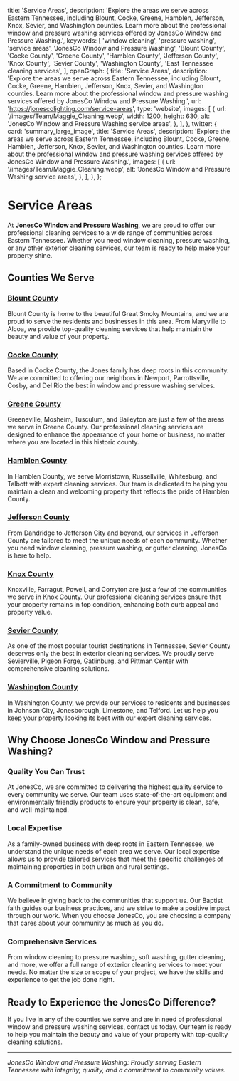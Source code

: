   title: 'Service Areas',
  description:
    'Explore the areas we serve across Eastern Tennessee, including Blount, Cocke, Greene, Hamblen, Jefferson, Knox, Sevier, and Washington counties. Learn more about the professional window and pressure washing services offered by JonesCo Window and Pressure Washing.',
  keywords: [
    'window cleaning',
    'pressure washing',
    'service areas',
    'JonesCo Window and Pressure Washing',
    'Blount County',
    'Cocke County',
    'Greene County',
    'Hamblen County',
    'Jefferson County',
    'Knox County',
    'Sevier County',
    'Washington County',
    'East Tennessee cleaning services',
  ],
  openGraph: {
    title: 'Service Areas',
    description:
      'Explore the areas we serve across Eastern Tennessee, including Blount, Cocke, Greene, Hamblen, Jefferson, Knox, Sevier, and Washington counties. Learn more about the professional window and pressure washing services offered by JonesCo Window and Pressure Washing.',
    url: 'https://jonescolighting.com/service-areas',
    type: 'website',
    images: [
      {
        url: '/images/Team/Maggie_Cleaning.webp',
        width: 1200,
        height: 630,
        alt: 'JonesCo Window and Pressure Washing service areas',
      },
    ],
  },
  twitter: {
    card: 'summary_large_image',
    title: 'Service Areas',
    description:
      'Explore the areas we serve across Eastern Tennessee, including Blount, Cocke, Greene, Hamblen, Jefferson, Knox, Sevier, and Washington counties. Learn more about the professional window and pressure washing services offered by JonesCo Window and Pressure Washing.',
    images: [
      {
        url: '/images/Team/Maggie_Cleaning.webp',
        alt: 'JonesCo Window and Pressure Washing service areas',
      },
    ],
  },
};

# Service Areas

At **JonesCo Window and Pressure Washing**, we are proud to offer our professional cleaning services to a wide range of communities across Eastern Tennessee. Whether you need window cleaning, pressure washing, or any other exterior cleaning services, our team is ready to help make your property shine.

## Counties We Serve

### [Blount County](https://jonescolighting.com/counties/blount)
Blount County is home to the beautiful Great Smoky Mountains, and we are proud to serve the residents and businesses in this area. From Maryville to Alcoa, we provide top-quality cleaning services that help maintain the beauty and value of your property.

### [Cocke County](https://jonescolighting.com/counties/cocke)
Based in Cocke County, the Jones family has deep roots in this community. We are committed to offering our neighbors in Newport, Parrottsville, Cosby, and Del Rio the best in window and pressure washing services.

### [Greene County](https://jonescolighting.com/counties/greene)
Greeneville, Mosheim, Tusculum, and Baileyton are just a few of the areas we serve in Greene County. Our professional cleaning services are designed to enhance the appearance of your home or business, no matter where you are located in this historic county.

### [Hamblen County](https://jonescolighting.com/counties/hamblen)
In Hamblen County, we serve Morristown, Russellville, Whitesburg, and Talbott with expert cleaning services. Our team is dedicated to helping you maintain a clean and welcoming property that reflects the pride of Hamblen County.

### [Jefferson County](https://jonescolighting.com/counties/jefferson)
From Dandridge to Jefferson City and beyond, our services in Jefferson County are tailored to meet the unique needs of each community. Whether you need window cleaning, pressure washing, or gutter cleaning, JonesCo is here to help.

### [Knox County](https://jonescolighting.com/counties/knox)
Knoxville, Farragut, Powell, and Corryton are just a few of the communities we serve in Knox County. Our professional cleaning services ensure that your property remains in top condition, enhancing both curb appeal and property value.

### [Sevier County](https://jonescolighting.com/counties/sevier)
As one of the most popular tourist destinations in Tennessee, Sevier County deserves only the best in exterior cleaning services. We proudly serve Sevierville, Pigeon Forge, Gatlinburg, and Pittman Center with comprehensive cleaning solutions.

### [Washington County](https://jonescolighting.com/counties/washington)
In Washington County, we provide our services to residents and businesses in Johnson City, Jonesborough, Limestone, and Telford. Let us help you keep your property looking its best with our expert cleaning services.

## Why Choose JonesCo Window and Pressure Washing?

### Quality You Can Trust

At JonesCo, we are committed to delivering the highest quality service to every community we serve. Our team uses state-of-the-art equipment and environmentally friendly products to ensure your property is clean, safe, and well-maintained.

### Local Expertise

As a family-owned business with deep roots in Eastern Tennessee, we understand the unique needs of each area we serve. Our local expertise allows us to provide tailored services that meet the specific challenges of maintaining properties in both urban and rural settings.

### A Commitment to Community

We believe in giving back to the communities that support us. Our Baptist faith guides our business practices, and we strive to make a positive impact through our work. When you choose JonesCo, you are choosing a company that cares about your community as much as you do.

### Comprehensive Services

From window cleaning to pressure washing, soft washing, gutter cleaning, and more, we offer a full range of exterior cleaning services to meet your needs. No matter the size or scope of your project, we have the skills and experience to get the job done right.

## Ready to Experience the JonesCo Difference?

If you live in any of the counties we serve and are in need of professional window and pressure washing services, contact us today. Our team is ready to help you maintain the beauty and value of your property with top-quality cleaning solutions.

---

*JonesCo Window and Pressure Washing: Proudly serving Eastern Tennessee with integrity, quality, and a commitment to community values.*
